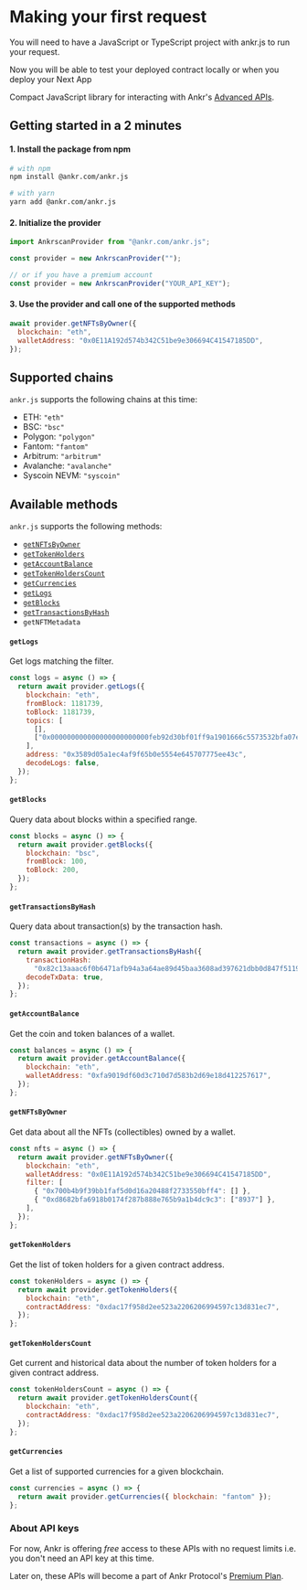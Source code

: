 
# Making your first request

<Callout emoji="⚠️">
  You will need to have a JavaScript or TypeScript project with ankr.js to run
  your request.
</Callout>

Now you will be able to test your deployed contract locally or when you deploy your Next App

Compact JavaScript library for interacting with Ankr's [Advanced APIs](https://www.ankr.com/advanced-api/).

## Getting started in a 2 minutes

#### 1. Install the package from npm

```bash
# with npm
npm install @ankr.com/ankr.js

# with yarn
yarn add @ankr.com/ankr.js
```

#### 2. Initialize the provider

```javascript
import AnkrscanProvider from "@ankr.com/ankr.js";

const provider = new AnkrscanProvider("");

// or if you have a premium account
const provider = new AnkrscanProvider("YOUR_API_KEY");
```

#### 3. Use the provider and call one of the supported methods

```javascript
await provider.getNFTsByOwner({
  blockchain: "eth",
  walletAddress: "0x0E11A192d574b342C51be9e306694C41547185DD",
});
```

## Supported chains

`ankr.js` supports the following chains at this time:

- ETH: `"eth"`
- BSC: `"bsc"`
- Polygon: `"polygon"`
- Fantom: `"fantom"`
- Arbitrum: `"arbitrum"`
- Avalanche: `"avalanche"`
- Syscoin NEVM: `"syscoin"`

## Available methods

`ankr.js` supports the following methods:

- [`getNFTsByOwner`](#getnftsbyowner)
- [`getTokenHolders`](#gettokenholders)
- [`getAccountBalance`](#getaccountbalance)
- [`getTokenHoldersCount`](#gettokenholderscount)
- [`getCurrencies`](#getcurrencies)
- [`getLogs`](#getlogs)
- [`getBlocks`](#getblocks)
- [`getTransactionsByHash`](#gettransactionsbyhash)
- `getNFTMetadata`

#### `getLogs`

Get logs matching the filter.

```javascript
const logs = async () => {
  return await provider.getLogs({
    blockchain: "eth",
    fromBlock: 1181739,
    toBlock: 1181739,
    topics: [
      [],
      ["0x000000000000000000000000feb92d30bf01ff9a1901666c5573532bfa07eeec"],
    ],
    address: "0x3589d05a1ec4af9f65b0e5554e645707775ee43c",
    decodeLogs: false,
  });
};
```

#### `getBlocks`

Query data about blocks within a specified range.

```javascript
const blocks = async () => {
  return await provider.getBlocks({
    blockchain: "bsc",
    fromBlock: 100,
    toBlock: 200,
  });
};
```

#### `getTransactionsByHash`

Query data about transaction(s) by the transaction hash.

```javascript
const transactions = async () => {
  return await provider.getTransactionsByHash({
    transactionHash:
      "0x82c13aaac6f0b6471afb94a3a64ae89d45baa3608ad397621dbb0d847f51196f",
    decodeTxData: true,
  });
};
```

#### `getAccountBalance`

Get the coin and token balances of a wallet.

```javascript
const balances = async () => {
  return await provider.getAccountBalance({
    blockchain: "eth",
    walletAddress: "0xfa9019df60d3c710d7d583b2d69e18d412257617",
  });
};
```

#### `getNFTsByOwner`

Get data about all the NFTs (collectibles) owned by a wallet.

```javascript
const nfts = async () => {
  return await provider.getNFTsByOwner({
    blockchain: "eth",
    walletAddress: "0x0E11A192d574b342C51be9e306694C41547185DD",
    filter: [
      { "0x700b4b9f39bb1faf5d0d16a20488f2733550bff4": [] },
      { "0xd8682bfa6918b0174f287b888e765b9a1b4dc9c3": ["8937"] },
    ],
  });
};
```

#### `getTokenHolders`

Get the list of token holders for a given contract address.

```javascript
const tokenHolders = async () => {
  return await provider.getTokenHolders({
    blockchain: "eth",
    contractAddress: "0xdac17f958d2ee523a2206206994597c13d831ec7",
  });
};
```

#### `getTokenHoldersCount`

Get current and historical data about the number of token holders for a given contract address.

```javascript
const tokenHoldersCount = async () => {
  return await provider.getTokenHoldersCount({
    blockchain: "eth",
    contractAddress: "0xdac17f958d2ee523a2206206994597c13d831ec7",
  });
};
```

#### `getCurrencies`

Get a list of supported currencies for a given blockchain.

```javascript
const currencies = async () => {
  return await provider.getCurrencies({ blockchain: "fantom" });
};
```

### About API keys

For now, Ankr is offering _free_ access to these APIs with no request limits i.e. you don't need an API key at this time.

Later on, these APIs will become a part of Ankr Protocol's [Premium Plan](https://www.ankr.com/protocol/plan/).
